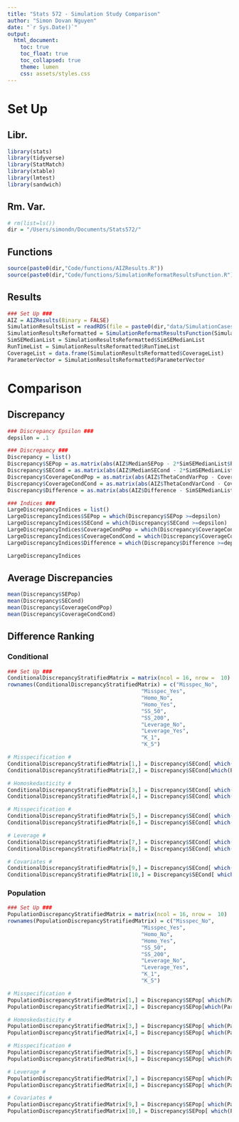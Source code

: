 ```yaml
---
title: "Stats 572 - Simulation Study Comparison"
author: "Simon Dovan Nguyen"
date: "`r Sys.Date()`"
output:
  html_document:
    toc: true
    toc_float: true
    toc_collapsed: true
    theme: lumen
    css: assets/styles.css
---
```


# Set Up

## Libr.
```r
library(stats)
library(tidyverse)
library(StatMatch)
library(xtable)
library(lmtest)
library(sandwich)
```

## Rm. Var.
```r
# rm(list=ls())
dir = "/Users/simondn/Documents/Stats572/"
```

## Functions
```r
source(paste0(dir,"Code/functions/AIZResults.R"))
source(paste0(dir,"Code/functions/SimulationReformatResultsFunction.R"))
```

## Results
```r
### Set Up ###
AIZ = AIZResults(Binary = FALSE)
SimulationResultsList = readRDS(file = paste0(dir,"data/SimulationCases/Linear/SimulationResults.rds"))
SimulationResultsReformatted = SimulationReformatResultsFunction(SimulationResultsList)
SimSEMedianList = SimulationResultsReformatted$SimSEMedianList
RunTimeList = SimulationResultsReformatted$RunTimeList
CoverageList = data.frame(SimulationResultsReformatted$CoverageList)
ParameterVector = SimulationResultsReformatted$ParameterVector
```

# Comparison

## Discrepancy 
```r
### Discrepancy Epsilon ###
depsilon = .1

### Discrepancy ###
Discrepancy = list()
Discrepancy$SEPop = as.matrix(abs(AIZ$MedianSEPop - 2*SimSEMedianList$Population))
Discrepancy$SECond = as.matrix(abs(AIZ$MedianSECond - 2*SimSEMedianList$Conditional))
Discrepancy$CoverageCondPop = as.matrix(abs(AIZ$ThetaCondVarPop - CoverageList[,3]))
Discrepancy$CoverageCondCond = as.matrix(abs(AIZ$ThetaCondVarCond - CoverageList[,4]))
Discrepancy$Difference = as.matrix(abs(AIZ$Difference - SimSEMedianList$Difference))

### Indices ###
LargeDiscrepancyIndices = list()
LargeDiscrepancyIndices$SEPop = which(Discrepancy$SEPop >=depsilon)
LargeDiscrepancyIndices$SECond = which(Discrepancy$SECond >=depsilon)
LargeDiscrepancyIndices$CoverageCondPop = which(Discrepancy$CoverageCondPop >=depsilon)
LargeDiscrepancyIndices$CoverageCondCond = which(Discrepancy$CoverageCondCond >=depsilon)
LargeDiscrepancyIndices$Difference = which(Discrepancy$Difference >=depsilon)

LargeDiscrepancyIndices
```
## Average Discrepancies
```r
mean(Discrepancy$SEPop)
mean(Discrepancy$SECond)
mean(Discrepancy$CoverageCondPop)
mean(Discrepancy$CoverageCondCond)
```
## Difference Ranking
### Conditional
```r
### Set Up ###
ConditionalDiscrepancyStratifiedMatrix = matrix(ncol = 16, nrow =  10)
rownames(ConditionalDiscrepancyStratifiedMatrix) = c("Misspec_No",
                                          "Misspec_Yes",
                                          "Homo_No",
                                          "Homo_Yes",
                                          "SS_50",
                                          "SS_200",
                                          "Leverage_No",
                                          "Leverage_Yes",
                                          "K_1",
                                          "K_5")

# Misspecification #
ConditionalDiscrepancyStratifiedMatrix[1,] = Discrepancy$SECond[ which(ParameterVector$Misspec. == "No")]
ConditionalDiscrepancyStratifiedMatrix[2,] = Discrepancy$SECond[which(ParameterVector$Misspec. == "Yes")]

# Homoskedasticity #
ConditionalDiscrepancyStratifiedMatrix[3,] = Discrepancy$SECond[ which(ParameterVector$Homo. == "No")]
ConditionalDiscrepancyStratifiedMatrix[4,] = Discrepancy$SECond[ which(ParameterVector$Homo. == "Yes")]

# Misspecification #
ConditionalDiscrepancyStratifiedMatrix[5,] = Discrepancy$SECond[ which(ParameterVector$SS == 50)]
ConditionalDiscrepancyStratifiedMatrix[6,] = Discrepancy$SECond[ which(ParameterVector$SS == 200)]

# Leverage #
ConditionalDiscrepancyStratifiedMatrix[7,] = Discrepancy$SECond[ which(ParameterVector$Leverage == "No")]
ConditionalDiscrepancyStratifiedMatrix[8,] = Discrepancy$SECond[ which(ParameterVector$Leverage == "Yes")]

# Covariates #
ConditionalDiscrepancyStratifiedMatrix[9,] = Discrepancy$SECond[ which(ParameterVector$K == 1)]
ConditionalDiscrepancyStratifiedMatrix[10,] = Discrepancy$SECond[ which(ParameterVector$K == 5)]
```

### Population
```r
### Set Up ###
PopulationDiscrepancyStratifiedMatrix = matrix(ncol = 16, nrow =  10)
rownames(PopulationDiscrepancyStratifiedMatrix) = c("Misspec_No",
                                          "Misspec_Yes",
                                          "Homo_No",
                                          "Homo_Yes",
                                          "SS_50",
                                          "SS_200",
                                          "Leverage_No",
                                          "Leverage_Yes",
                                          "K_1",
                                          "K_5")

# Misspecification #
PopulationDiscrepancyStratifiedMatrix[1,] = Discrepancy$SEPop[ which(ParameterVector$Misspec. == "No")]
PopulationDiscrepancyStratifiedMatrix[2,] = Discrepancy$SEPop[which(ParameterVector$Misspec. == "Yes")]

# Homoskedasticity #
PopulationDiscrepancyStratifiedMatrix[3,] = Discrepancy$SEPop[ which(ParameterVector$Homo. == "No")]
PopulationDiscrepancyStratifiedMatrix[4,] = Discrepancy$SEPop[ which(ParameterVector$Homo. == "Yes")]

# Misspecification #
PopulationDiscrepancyStratifiedMatrix[5,] = Discrepancy$SEPop[ which(ParameterVector$SS == 50)]
PopulationDiscrepancyStratifiedMatrix[6,] = Discrepancy$SEPop[ which(ParameterVector$SS == 200)]

# Leverage #
PopulationDiscrepancyStratifiedMatrix[7,] = Discrepancy$SEPop[ which(ParameterVector$Leverage == "No")]
PopulationDiscrepancyStratifiedMatrix[8,] = Discrepancy$SEPop[ which(ParameterVector$Leverage == "Yes")]

# Covariates #
PopulationDiscrepancyStratifiedMatrix[9,] = Discrepancy$SEPop[ which(ParameterVector$K == 1)]
PopulationDiscrepancyStratifiedMatrix[10,] = Discrepancy$SEPop[ which(ParameterVector$K == 5)]
```

